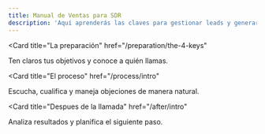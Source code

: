 ```yaml
---
title: Manual de Ventas para SDR
description: 'Aquí aprenderás las claves para gestionar leads y generar oportunidades de venta.'
---
```


<Card
title="La preparación"
href="/preparation/the-4-keys"
>
Ten claros tus objetivos y conoce a quién llamas.
</Card>

<Card
title="El proceso"
href="/process/intro"
>
Escucha, cualifica y maneja objeciones de manera natural.
</Card>

<Card
title="Despues de la llamada"
href="/after/intro"
>
Analiza resultados y planifica el siguiente paso.
</Card>

<CardGroup>

</CardGroup>
